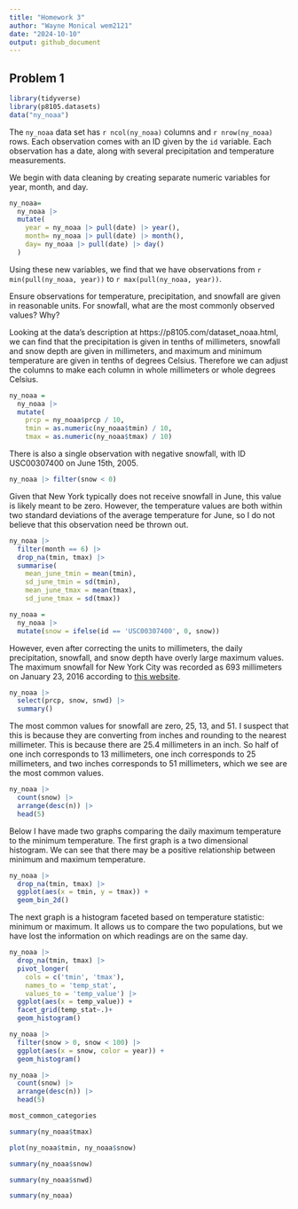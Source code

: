 ```yaml
---
title: "Homework 3"
author: "Wayne Monical wem2121"
date: "2024-10-10"
output: github_document
---
```


## Problem 1

```r
library(tidyverse)
library(p8105.datasets)
data("ny_noaa")
```


The `ny_noaa` data set has `r ncol(ny_noaa)` columns and `r nrow(ny_noaa)` rows. Each observation comes with an ID given by the `id` variable. Each observation has a date, along with several precipitation and temperature measurements. 



We begin with data cleaning by creating separate numeric variables for year, month, and day. 

```r
ny_noaa=
  ny_noaa |> 
  mutate(
    year = ny_noaa |> pull(date) |> year(),
    month= ny_noaa |> pull(date) |> month(),
    day= ny_noaa |> pull(date) |> day()
  )
```

Using these new variables, we find that we have observations from `r min(pull(ny_noaa, year))` to `r max(pull(ny_noaa, year))`.



Ensure observations for temperature, precipitation, and snowfall are given in reasonable units. For snowfall, what are the most commonly observed values? Why?


Looking at the data's description at https://p8105.com/dataset_noaa.html, we can find that the precipitation is given in tenths of millimeters, snowfall and snow depth are given in millimeters, and maximum and minimum temperature are given in tenths of degrees Celsius. Therefore we can adjust the columns to make each column in whole millimeters or whole degrees Celsius. 
```r
ny_noaa = 
  ny_noaa |> 
  mutate(
    prcp = ny_noaa$prcp / 10,
    tmin = as.numeric(ny_noaa$tmin) / 10,
    tmax = as.numeric(ny_noaa$tmax) / 10)
```

There is also a single observation with negative snowfall, with ID USC00307400 on June 15th, 2005. 
```r
ny_noaa |> filter(snow < 0)
```

Given that New York typically does not receive snowfall in June, this value is likely meant to be zero. However, the temperature values are both within two standard deviations of the average temperature for June, so I do not believe that this observation need be thrown out. 

```r
ny_noaa |> 
  filter(month == 6) |> 
  drop_na(tmin, tmax) |> 
  summarise(
    mean_june_tmin = mean(tmin),
    sd_june_tmin = sd(tmin),
    mean_june_tmax = mean(tmax),
    sd_june_tmax = sd(tmax))
```
```r
ny_noaa =
  ny_noaa |> 
  mutate(snow = ifelse(id == 'USC00307400', 0, snow))
```


However, even after correcting the units to millimeters, the daily precipitation, snowfall, and snow depth have overly large maximum values. The maximum snowfall for New York City was recorded as 693 millimeters on January 23, 2016 according to [this website](https://www.currentresults.com/Yearly-Weather/USA/NY/New-York-City/extreme-annual-new-york-city-snowfall.php).
```r
ny_noaa |> 
  select(prcp, snow, snwd) |> 
  summary()
```


The most common values for snowfall are zero, 25, 13, and 51. I suspect that this is because they are converting from inches and rounding to the nearest millimeter. This is because there are 25.4 millimeters in an inch. So half of one inch corresponds to 13 millimeters, one inch corresponds to 25 millimeters, and two inches corresponds to 51 millimeters, which we see are the most common values. 

```r
ny_noaa |> 
  count(snow) |> 
  arrange(desc(n)) |> 
  head(5)
```
Below I have made two graphs comparing the daily maximum temperature to the minimum temperature. The first graph is a two dimensional histogram. We can see that there may be a positive relationship between minimum and maximum temperature. 

```r
ny_noaa |> 
  drop_na(tmin, tmax) |> 
  ggplot(aes(x = tmin, y = tmax)) +
  geom_bin_2d()
```

The next graph is a histogram faceted based on temperature statistic: minimum or maximum. It allows us to compare the two populations, but we have lost the information on which readings are on the same day. 
```r
ny_noaa |> 
  drop_na(tmin, tmax) |> 
  pivot_longer(
    cols = c('tmin', 'tmax'),
    names_to = 'temp_stat',
    values_to = 'temp_value') |> 
  ggplot(aes(x = temp_value)) +
  facet_grid(temp_stat~.)+
  geom_histogram()
```



```r
ny_noaa |> 
  filter(snow > 0, snow < 100) |> 
  ggplot(aes(x = snow, color = year)) +
  geom_histogram()
```


```r
ny_noaa |> 
  count(snow) |> 
  arrange(desc(n)) |> 
  head(5)
```


```r
most_common_categories
```


```r
summary(ny_noaa$tmax)
```


```r
plot(ny_noaa$tmin, ny_noaa$snow)
```


```r
summary(ny_noaa$snow)
```


```r
summary(ny_noaa$snwd)
```



```r
summary(ny_noaa)
```





